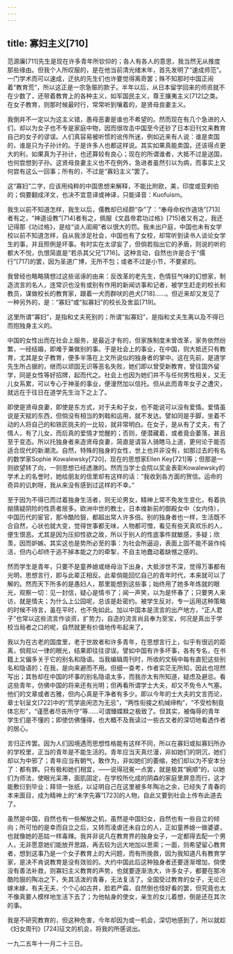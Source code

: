 ```yaml
---
---
---
```

title: 寡妇主义[710]
---




范源廉[711]先生是现在许多青年所钦仰的；各人有各人的意思，我当然无从推度那些缘由。但我个人所叹服的，是在他当前清光绪末年，首先发明了“速成师范”。一门学术而可以速成，迂执的先生们也许要觉得离奇罢；殊不知那时中国正闹着“教育荒”，所以这正是一宗急赈的款子。半年以后，从日本留学回来的师资就不在少数了，还带着教育上的各种主义，如军国民主义，尊王攘夷主义[712]之类。在女子教育，则那时候最时行，常常听到嚷着的，是贤母良妻主义。

我倒并不一定以为这主义错，愚母恶妻是谁也不希望的。然而现在有几个急进的人们，却以为女子也不专是家庭中物，因而很攻击中国至今还钞了日本旧刊文来教育自己的女子的谬误。人们真容易被听惯的讹传所迷，例如近来有人说：谁是卖国的，谁是只为子孙计的。于是许多人也都这样说。其实如果真能卖国，还该得点更大的利，如果真为子孙计，也还算较有良心；现在的所谓谁者，大抵不过是送国，也何尝想到子孙。这贤母良妻主义也不在例外，急进者虽然引以为病，而事实上又何尝有这么一回事；所有的，不过是“寡妇主义”罢了。

这“寡妇”二字，应该用纯粹的中国思想来解释，不能比附欧，美，印度或亚剌伯的；倘要翻成洋文，也决不宜意译或神译，只能译音：Kuofuism。

我生以前不知道怎样，我生以后，儒教却已经颇“杂”了：“奉母命权作道场”[713]者有之，“神道设教”[714]者有之，佩服《文昌帝君功过格》[715]者又有之，我还记得那《功过格》，是给“谈人闺阃”者以很大的罚。我未出户庭，中国也未有女学校以前不知道怎样，自从我涉足社会，中国也有了女校，却常听到读书人谈论女学生的事，并且照例是坏事。有时实在太谬妄了，但倘若指出它的矛盾，则说的听的都大不悦，仇恨简直是“若杀其父兄”[716]。这种言动，自然也许是合于“儒行”[717]的罢，因为圣道广博，无所不包；或者不过是小节，不要紧的。

我曾经也略略猜想过这些谣诼的由来：反改革的老先生，色情狂气味的幻想家，制造流言的名人，连常识也没有或别有作用的新闻访事和记者，被学生赶走的校长和教员，谋做校长的教育家，跟着一犬而群吠的邑犬[718]……。但近来却又发见了一种另外的，是：“寡妇”或“拟寡妇”的校长及舍监[719]。

这里所谓“寡妇”，是指和丈夫死别的；所谓“拟寡妇”，是指和丈夫生离以及不得已而抱独身主义的。

中国的女性出而在社会上服务，是最近才有的，但家族制度未曾改革，家务依然纷繁，一经结婚，即难于兼做别的事。于是社会上的事业，在中国，则大抵还只有教育，尤其是女子教育，便多半落在上文所说似的独身者的掌中。这在先前，是道学先生所占据的，继而以顽固无识等恶名失败，她们即以曾受新教育，曾往国外留学，同是女性等好招牌，起而代之。社会上也因为她们并不与任何男性相关，又无儿女系累，可以专心于神圣的事业，便漫然加以信托。但从此而青年女子之遭灾，就远在于往日在道学先生治下之上了。

即使是贤母良妻，即使是东方式，对于夫和子女，也不能说可以没有爱情。爱情虽说是天赋的东西，但倘没有相当的刺戟和运用，就不发达。譬如同是手脚，坐着不动的人将自己的和铁匠挑夫的一比较，就非常明白。在女子，是从有了丈夫，有了情人，有了儿女，而后真的爱情才觉醒的；否则，便潜藏着，或者竟会萎落，甚且至于变态。所以托独身者来造贤母良妻，简直是请盲人骑瞎马上道，更何论于能否适合现代的新潮流。自然，特殊的独身的女性，世上也并非没有，如那过去的有名的数学家Sophie Kowalewsky[720]，现在的思想家Ellen Key[721]等；但那是一则欲望转了向，一则思想已经透澈的。然而当学士会院以奖金表彰Kowalewsky的学术上的名誉时，她给朋友的信里却有这样的话：“我收到各方面的贺信。运命的奇异的讥刺呀，我从来没有感到过这样的不幸。”

至于因为不得已而过着独身生活者，则无论男女，精神上常不免发生变化，有着执拗猜疑阴险的性质者居多。欧洲中世的教士，日本维新前的御殿女中（女内侍），中国历代的宦官，那冷酷险狠，都超出常人许多倍。别的独身者也一样，生活既不合自然，心状也就大变，觉得世事都无味，人物都可憎，看见有些天真欢乐的人，便生恨恶。尤其是因为压抑性欲之故，所以于别人的性底事件就敏感，多疑；欣羡，因而妒嫉。其实这也是势所必至的事：为社会所逼迫，表面上固不能不装作纯洁，但内心却终于逃不掉本能之力的牵掣，不自主地蠢动着缺憾之感的。

然而学生是青年，只要不是童养媳或继母治下出身，大抵涉世不深，觉得万事都有光明，思想言行，即与此辈正相反。此辈倘能回忆自己的青年时代，本来就可以了解的。然而天下所多的是愚妇人，那里能想到这些事；始终用了她多年炼就的眼光，观察一切：见一封信，疑心是情书了；闻一声笑，以为是怀春了；只要男人来访，就是情夫；为什么上公园呢，总该是赴密约。被学生反对，专一运用这种策略的时候不待言，虽在平时，也不免如此。加以中国本是流言的出产地方，“正人君子”也常以这些流言作谈资，扩势力，自造的流言尚且奉为至宝，何况是真出于学校当局者之口的呢，自然就更有价值地传布起来了。

我以为在古老的国度里，老于世故者和许多青年，在思想言行上，似乎有很远的距离，倘观以一律的眼光，结果即往往谬误。譬如中国有许多坏事，各有专名，在书籍上又偏多关于它的别名和隐语。当我编辑周刊时，所收的文稿中每有直犯这些别名和隐语的；在我，是向来避而不用。但细一查考，作者实茫无所知，因此也坦然写出；其咎却在中国的坏事的别名隐语太多，而我亦太有所知道，疑虑及避忌。看这些青年，仿佛中国的将来还有光明；但再看所谓学士大夫，却又不免令人气塞。他们的文章或者古雅，但内心真是干净者有多少。即以今年的士大夫的文言而论，章士钊呈文[722]中的“荒学逾闲恣为无忌”，“两性衔接之机缄缔构”，“不受检制竟体忘形”，“谨愿者尽丧所守”等……可谓臻媟黩之极致了。但其实，被侮辱的青年学生们是不懂的；即使仿佛懂得，也大概不及我读过一些古文者的深切地看透作者的居心。

言归正传罢。因为人们因境遇而思想性格能有这样不同，所以在寡妇或拟寡妇所办的学校里，正当的青年是不能生活的。青年应当天真烂漫，非如她们的阴沉，她们却以为中邪了；青年应当有朝气，敢作为，非如她们的萎缩，她们却以为不安本分了：都有罪。只有极和她们相宜，——说得冠冕一点罢，就是极其“婉顺”的，以她们为师法，使眼光呆滞，面肌固定，在学校所化成的阴森的家庭里屏息而行，这才能敷衍到毕业；拜领一张纸，以证明自己在这里被多年陶冶之余，已经失了青春的本来面目，成为精神上的“未字先寡”[723]的人物，自此又要到社会上传布此道去了。

虽然是中国，自然也有一些解放之机，虽然是中国妇女，自然也有一些自立的倾向；所可怕的是幸而自立之后，又转而凌虐还未自立的人，正如童养媳一做婆婆，也就像她的恶姑一样毒辣。我并非说凡在教育界的独身女子，一定都得去配一个男人，无非愿意她们能放开思路，再去较为远大地加以思索；一面，则希望留心教育者，想到这事乃是一个女子教育上的大问题，而有所挽救，因为我知道凡有教育学家，是决不肯说教育是没有效验的。大约中国此后这种独身者还要逐渐增加，倘使没有善法补救，则寡妇主义教育的声势，也就要逐渐浩大，许多女子，都要在那冷酷险狠的陶冶之下，失其活泼的青春，无法复活了。全国受过教育的女子，无论已嫁未嫁，有夫无夫，个个心如古井，脸若严霜，自然倒也怪好看的罢，但究竟也太不像真要人模样地生活下去了；为他帖身的使女，亲生的女儿着想，倒是还在其次的事。

我是不研究教育的，但这种危害，今年却因为或一机会，深切地感到了，所以就趁《妇女周刊》[724]征文的机会，将我的所感说出。

一九二五年十一月二十三日。